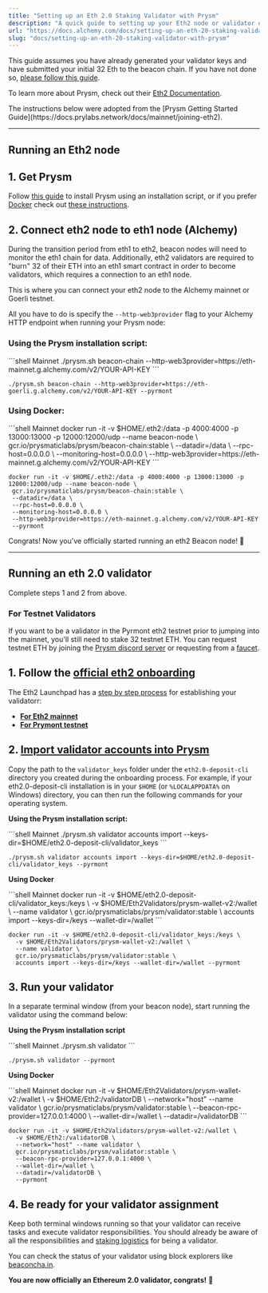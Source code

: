 ```yaml
---
title: "Setting up an Eth 2.0 Staking Validator with Prysm"
description: "A quick guide to setting up your Eth2 node or validator on Prysm with Alchemy as your web3 provider."
url: "https://docs.alchemy.com/docs/setting-up-an-eth-20-staking-validator-with-prysm"
slug: "docs/setting-up-an-eth-20-staking-validator-with-prysm"
---
```


This guide assumes you have already generated your validator keys and have submitted your initial 32 Eth to the beacon chain. If you have not done so, [please follow this guide](/docs/running-an-eth20-staking-node-or-validator-with-alchemy).

To learn more about Prysm, check out their [Eth2 Documentation](https://docs.prylabs.network/docs/getting-started).

<Info>
  The instructions below were adopted from the [Prysm Getting Started Guide](https://docs.prylabs.network/docs/mainnet/joining-eth2).
</Info>

***

## Running an Eth2 node

## 1. Get Prysm

Follow [this guide](https://docs.prylabs.network/docs/install/install-with-script/) to install Prysm using an installation script, or if you prefer [Docker](https://docs.docker.com/get-docker/) check out [these instructions](https://docs.prylabs.network/docs/install/install-with-docker/).

## 2. Connect eth2 node to eth1 node (Alchemy)

During the transition period from eth1 to eth2, beacon nodes will need to monitor the eth1 chain for data. Additionally, eth2 validators are required to "burn" 32 of their ETH into an eth1 smart contract in order to become validators, which requires a connection to an eth1 node.

This is where you can connect your eth2 node to the Alchemy mainnet or Goerli testnet.

All you have to do is specify the `--http-web3provider` flag to your Alchemy HTTP endpoint when running your Prysm node:

### Using the Prysm installation script:

<CodeGroup>
  ```shell Mainnet
  ./prysm.sh beacon-chain --http-web3provider=https://eth-mainnet.g.alchemy.com/v2/YOUR-API-KEY
  ```

  ```shell Testnet
  ./prysm.sh beacon-chain --http-web3provider=https://eth-goerli.g.alchemy.com/v2/YOUR-API-KEY --pyrmont
  ```
</CodeGroup>

### Using Docker:

<CodeGroup>
  ```shell Mainnet
  docker run -it -v $HOME/.eth2:/data -p 4000:4000 -p 13000:13000 -p 12000:12000/udp --name beacon-node \
   gcr.io/prysmaticlabs/prysm/beacon-chain:stable \
   --datadir=/data \
   --rpc-host=0.0.0.0 \
   --monitoring-host=0.0.0.0 \
   --http-web3provider=https://eth-mainnet.g.alchemy.com/v2/YOUR-API-KEY
  ```

  ```shell Testnet
  docker run -it -v $HOME/.eth2:/data -p 4000:4000 -p 13000:13000 -p 12000:12000/udp --name beacon-node \
   gcr.io/prysmaticlabs/prysm/beacon-chain:stable \
   --datadir=/data \
   --rpc-host=0.0.0.0 \
   --monitoring-host=0.0.0.0 \
   --http-web3provider=https://eth-mainnet.g.alchemy.com/v2/YOUR-API-KEY
   --pyrmont
  ```
</CodeGroup>

Congrats! Now you've officially started running an eth2 Beacon node! 🎉

***

## Running an eth 2.0 validator

Complete steps 1 and 2 from above.

### For Testnet Validators

If you want to be a validator in the Pyrmont eth2 testnet prior to jumping into the mainnet, you'll still need to stake 32 testnet ETH. You can request testnet ETH by joining the [Prysm discord server](https://discord.com/invite/hmq4y2P) or requesting from a [faucet](https://goerli-faucet.slock.it).

## 1. Follow the [official eth2 onboarding](https://launchpad.ethereum.org/overview)

The Eth2 Launchpad has a [step by step process](https://launchpad.ethereum.org/overview) for establishing your validatorr:

* [**For Eth2 mainnet**](https://launchpad.ethereum.org/overview)
* [**For Prymont testnet**](https://pyrmont.launchpad.ethereum.org/overview)

## 2. [Import validator accounts into Prysm](https://docs.prylabs.network/docs/mainnet/joining-eth2#step-5-import-your-validator-accounts-into-prysm)

Copy the path to the `validator_keys` folder under the `eth2.0-deposit-cli` directory you created during the onboarding process. For example, if your eth2.0-deposit-cli installation is in your `$HOME` (or `%LOCALAPPDATA%` on Windows) directory, you can then run the following commands for your operating system.

**Using the Prysm installation script:**

<CodeGroup>
  ```shell Mainnet
  ./prysm.sh validator accounts import --keys-dir=$HOME/eth2.0-deposit-cli/validator_keys
  ```

  ```shell Testnet
  ./prysm.sh validator accounts import --keys-dir=$HOME/eth2.0-deposit-cli/validator_keys --pyrmont
  ```
</CodeGroup>

**Using Docker**

<CodeGroup>
  ```shell Mainnet
  docker run -it -v $HOME/eth2.0-deposit-cli/validator_keys:/keys \
   -v $HOME/Eth2Validators/prysm-wallet-v2:/wallet \
   --name validator \
   gcr.io/prysmaticlabs/prysm/validator:stable \
   accounts import --keys-dir=/keys --wallet-dir=/wallet
  ```

  ```shell Testnet
  docker run -it -v $HOME/eth2.0-deposit-cli/validator_keys:/keys \
    -v $HOME/Eth2Validators/prysm-wallet-v2:/wallet \
    --name validator \
    gcr.io/prysmaticlabs/prysm/validator:stable \
    accounts import --keys-dir=/keys --wallet-dir=/wallet --pyrmont
  ```
</CodeGroup>

## 3. Run your validator

In a separate terminal window (from your beacon node), start running the validator using the command below:

**Using the Prysm installation script**

<CodeGroup>
  ```shell Mainnet
  ./prysm.sh validator
  ```

  ```shell Testnet
  ./prysm.sh validator --pyrmont
  ```
</CodeGroup>

**Using Docker**

<CodeGroup>
  ```shell Mainnet
  docker run -it -v $HOME/Eth2Validators/prysm-wallet-v2:/wallet \
   -v $HOME/Eth2:/validatorDB \
   --network="host" --name validator \
   gcr.io/prysmaticlabs/prysm/validator:stable \
   --beacon-rpc-provider=127.0.0.1:4000 \
   --wallet-dir=/wallet \
   --datadir=/validatorDB
  ```

  ```shell Testnet
  docker run -it -v $HOME/Eth2Validators/prysm-wallet-v2:/wallet \
    -v $HOME/Eth2:/validatorDB \
    --network="host" --name validator \
    gcr.io/prysmaticlabs/prysm/validator:stable \
    --beacon-rpc-provider=127.0.0.1:4000 \
    --wallet-dir=/wallet \
    --datadir=/validatorDB \
    --pyrmont
  ```
</CodeGroup>

## 4. Be ready for your validator assignment

Keep both terminal windows running so that your validator can receive tasks and execute validator responsibilities. You should already be aware of all the responsibilities and [staking logistics](https://docs.ethhub.io/ethereum-roadmap/ethereum-2.0/proof-of-stake/#staking-logistics) for being a validator.

You can check the status of your validator using block explorers like [beaconcha.in](https://beaconcha.in).

**You are now officially an Ethereum 2.0 validator, congrats!** 🎉
